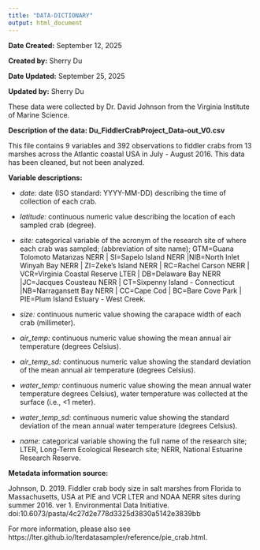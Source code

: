 ```yaml
---
title: "DATA-DICTIONARY"
output: html_document
---
```


**Date Created:** September 12, 2025

**Created by:** Sherry Du

**Date Updated:** September 25, 2025

**Updated by:** Sherry Du

These data were collected by Dr. David Johnson from the Virginia Institute of Marine Science.

**Description of the data: Du_FiddlerCrabProject_Data-out_V0.csv**

This file contains 9 variables and 392 observations to fiddler crabs from 13 marshes across the Atlantic coastal USA in July - August 2016. This data has been cleaned, but not been analyzed.

**Variable descriptions:**

* *date:* date (ISO standard: YYYY-MM-DD) describing the time of collection of each crab.

* *latitude:* continuous numeric value describing the location of each sampled crab (degree).

* *site:* categorical variable of the acronym of the research site of where each crab was sampled; (abbreviation of site name); GTM=Guana Tolomoto Matanzas NERR | SI=Sapelo Island NERR |NIB=North Inlet Winyah Bay NERR | ZI=Zeke's Island NERR | RC=Rachel Carson NERR | VCR=Virginia Coastal Reserve LTER | DB=Delaware Bay NERR |JC=Jacques Cousteau NERR | CT=Sixpenny Island - Connecticut |NB=Narragansett Bay NERR | CC=Cape Cod | BC=Bare Cove Park | PIE=Plum Island Estuary - West Creek.

* *size:* continuous numeric value showing the carapace width of each crab (millimeter).

* *air_temp:* continuous numeric value showing the mean annual air temperature (degrees Celsius).

* *air_temp_sd:* continuous numeric value showing the standard deviation of the mean annual air temperature (degrees Celsius).

* *water_temp:* continuous numeric value showing the mean annual water temperature degrees Celsius), water temperature was collected at the surface (i.e., <1 meter).

* *water_temp_sd:* continuous numeric value showing the standard deviation of the mean annual water temperature (degrees Celsius).

* *name:* categorical variable showing the full name of the research site; LTER, Long-Term Ecological Research site; NERR, National Estuarine Research Reserve.

**Metadata information source:**

Johnson, D. 2019. Fiddler crab body size in salt marshes from Florida to Massachusetts, USA at PIE and VCR LTER and NOAA NERR sites during summer 2016. ver 1. Environmental Data Initiative. doi:10.6073/pasta/4c27d2e778d3325d3830a5142e3839bb

For more information, please also see https://lter.github.io/lterdatasampler/reference/pie_crab.html.
